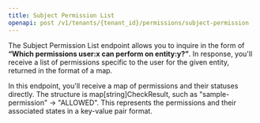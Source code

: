 ```yaml
---
title: Subject Permission List
openapi: post /v1/tenants/{tenant_id}/permissions/subject-permission
---
```


The Subject Permission List endpoint allows you to inquire in the form of **“Which permissions user:x can perform on entity:y?”**. In response, you'll receive a list of permissions specific to the user for the given entity, returned in the format of a map.

In this endpoint, you'll receive a map of permissions and their statuses directly. The structure is map[string]CheckResult, such as "sample-permission" -> "ALLOWED". This represents the permissions and their associated states in a key-value pair format.
